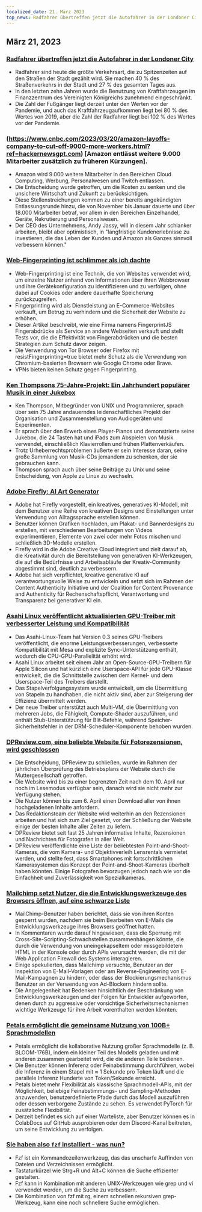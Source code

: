 ```yaml
---
localized_date: 21. März 2023
top_news: Radfahrer übertreffen jetzt die Autofahrer in der Londoner City
---
```




<CallToAction />

<Steps>

## März 21, 2023

### [Radfahrer übertreffen jetzt die Autofahrer in der Londoner City](https://www.forbes.com/sites/carltonreid/2023/03/01/cyclists-now-outnumber-motorists-in-city-of-london/?ref=hackernewsgpt.com)

- Radfahrer sind heute die größte Verkehrsart, die zu Spitzenzeiten auf den Straßen der Stadt gezählt wird. Sie machen 40 % des Straßenverkehrs in der Stadt und 27 % des gesamten Tages aus.
- In den letzten zehn Jahren wurde die Benutzung von Kraftfahrzeugen im Finanzzentrum des Vereinigten Königreichs zunehmend eingeschränkt.
- Die Zahl der Fußgänger liegt derzeit unter den Werten vor der Pandemie, und auch das Kraftfahrzeugaufkommen liegt bei 80 % des Wertes von 2019, aber die Zahl der Radfahrer liegt bei 102 % des Wertes vor der Pandemie.

### (https://www.cnbc.com/2023/03/20/amazon-layoffs-company-to-cut-off-9000-more-workers.html?ref=hackernewsgpt.com) [Amazon entlässt weitere 9.000 Mitarbeiter zusätzlich zu früheren Kürzungen].

- Amazon wird 9.000 weitere Mitarbeiter in den Bereichen Cloud Computing, Werbung, Personalwesen und Twitch entlassen.
- Die Entscheidung wurde getroffen, um die Kosten zu senken und die unsichere Wirtschaft und Zukunft zu berücksichtigen.
- Diese Stellenstreichungen kommen zu einer bereits angekündigten Entlassungsrunde hinzu, die von November bis Januar dauerte und über 18.000 Mitarbeiter betraf, vor allem in den Bereichen Einzelhandel, Geräte, Rekrutierung und Personalwesen.
- Der CEO des Unternehmens, Andy Jassy, will in diesem Jahr schlanker arbeiten, bleibt aber optimistisch, in "langfristige Kundenerlebnisse zu investieren, die das Leben der Kunden und Amazon als Ganzes sinnvoll verbessern können."

### [Web-Fingerprinting ist schlimmer als ich dachte](https://www.bitestring.com/posts/2023-03-19-web-fingerprinting-is-worse-than-I-thought.html?ref=hackernewsgpt.com)

- Web-Fingerprinting ist eine Technik, die von Websites verwendet wird, um einzelne Nutzer anhand von Informationen über ihren Webbrowser und ihre Gerätekonfiguration zu identifizieren und zu verfolgen, ohne dabei auf Cookies oder andere dauerhafte Speicherung zurückzugreifen.
- Fingerprinting wird als Dienstleistung an E-Commerce-Websites verkauft, um Betrug zu verhindern und die Sicherheit der Website zu erhöhen.
- Dieser Artikel beschreibt, wie eine Firma namens FingerprintJS Fingerabdrücke als Service an andere Webseiten verkauft und stellt Tests vor, die die Effektivität von Fingerabdrücken und die besten Strategien zum Schutz davor zeigen.
- Die Verwendung von Tor Browser oder Firefox mit resistFingerprinting=true bietet mehr Schutz als die Verwendung von Chromium-basierten Browsern wie Google Chrome oder Brave.
- VPNs bieten keinen Schutz gegen Fingerprinting.

### [Ken Thompsons 75-Jahre-Projekt: Ein Jahrhundert populärer Musik in einer Jukebox](https://www.youtube.com/watch?v=kaandEt_pKw&ref=hackernewsgpt.com)

- Ken Thompson, Mitbegründer von UNIX und Programmierer, sprach über sein 75 Jahre andauerndes leidenschaftliches Projekt der Organisation und Zusammenstellung von Audiogeräten und Experimenten.
- Er sprach über den Erwerb eines Player-Pianos und demonstrierte seine Jukebox, die 24 Tasten hat und iPads zum Abspielen von Musik verwendet, einschließlich Klavierrollen und frühen Plattenverkäufen.
- Trotz Urheberrechtsproblemen äußerte er sein Interesse daran, seine große Sammlung von Musik-CDs jemandem zu schenken, der sie gebrauchen kann.
- Thompson sprach auch über seine Beiträge zu Unix und seine Entscheidung, von Apple zu Linux zu wechseln.

### [Adobe Firefly: AI Art Generator](https://www.adobe.com/sensei/generative-ai/firefly.html?ref=hackernewsgpt.com)

- Adobe hat Firefly vorgestellt, ein kreatives, generatives KI-Modell, mit dem Benutzer eine Reihe von kreativen Designs und Einstellungen unter Verwendung von Alltagssprache erstellen können.
- Benutzer können Grafiken hochladen, um Plakat- und Bannerdesigns zu erstellen, mit verschiedenen Bearbeitungen von Videos experimentieren, Elemente von zwei oder mehr Fotos mischen und schließlich 3D-Modelle erstellen.
- Firefly wird in die Adobe Creative Cloud integriert und zielt darauf ab, die Kreativität durch die Bereitstellung von generativen KI-Werkzeugen, die auf die Bedürfnisse und Arbeitsabläufe der Kreativ-Community abgestimmt sind, deutlich zu verbessern.
- Adobe hat sich verpflichtet, kreative generative KI auf verantwortungsvolle Weise zu entwickeln und setzt sich im Rahmen der Content Authenticity Initiative und der Coalition for Content Provenance and Authenticity für Rechenschaftspflicht, Verantwortung und Transparenz bei generativer KI ein.

### [Asahi Linux veröffentlicht aktualisierten GPU-Treiber mit verbesserter Leistung und Kompatibilität](https://asahilinux.org/2023/03/road-to-vulkan/?ref=hackernewsgpt.com)

- Das Asahi-Linux-Team hat Version 0.3 seines GPU-Treibers veröffentlicht, die enorme Leistungsverbesserungen, verbesserte Kompatibilität mit Mesa und explizite Sync-Unterstützung enthält, wodurch die CPU-GPU-Parallelität erhöht wird.
- Asahi Linux arbeitet seit einem Jahr an Open-Source-GPU-Treibern für Apple Silicon und hat kürzlich eine Userspace-API für jede GPU-Klasse entwickelt, die die Schnittstelle zwischen dem Kernel- und dem Userspace-Teil des Treibers darstellt.
- Das Stapelverfolgungssystem wurde entwickelt, um die Übermittlung von Stapeln zu handhaben, die nicht aktiv sind, aber zur Steigerung der Effizienz übermittelt werden.
- Der neue Treiber unterstützt auch Multi-VM, die Übermittlung von mehreren Jobs, die Fähigkeit, Compute-Shader auszuführen, und enthält Stub-Unterstützung für Blit-Befehle, während Speicher-Sicherheitsfehler in der DRM-Scheduler-Komponente behoben wurden.

### [DPReview.com, eine beliebte Website für Fotorezensionen, wird geschlossen](https://www.dpreview.com/news/5901145460/dpreview-com-to-close?ref=hackernewsgpt.com)

- Die Entscheidung, DPReview zu schließen, wurde im Rahmen der jährlichen Überprüfung des Betriebsplans der Website durch die Muttergesellschaft getroffen.
- Die Website wird bis zu einer begrenzten Zeit nach dem 10. April nur noch im Lesemodus verfügbar sein, danach wird sie nicht mehr zur Verfügung stehen.
- Die Nutzer können bis zum 6. April einen Download aller von ihnen hochgeladenen Inhalte anfordern.
- Das Redaktionsteam der Website wird weiterhin an den Rezensionen arbeiten und hat sich zum Ziel gesetzt, vor der Schließung der Website einige der besten Inhalte aller Zeiten zu liefern.
- DPReview bietet seit fast 25 Jahren informative Inhalte, Rezensionen und Nachrichten für Fotografen in aller Welt.
- DPReview veröffentlichte eine Liste der beliebtesten Point-and-Shoot-Kameras, die vom Kamera- und Objektivverleih Lensrentals vermietet werden, und stellte fest, dass Smartphones mit fortschrittlichen Kamerasystemen das Konzept der Point-and-Shoot-Kameras überholt haben könnten. Einige Fotografen bevorzugen jedoch nach wie vor die Einfachheit und Zuverlässigkeit von Spezialkameras.

### [Mailchimp setzt Nutzer, die die Entwicklungswerkzeuge des Browsers öffnen, auf eine schwarze Liste](http://news.ycombinator.com/item?id=35235732&ref=hackernewsgpt.com)

- MailChimp-Benutzer haben berichtet, dass sie von ihren Konten gesperrt wurden, nachdem sie beim Bearbeiten von E-Mails die Entwicklungswerkzeuge ihres Browsers geöffnet hatten.
- In Kommentaren wurde darauf hingewiesen, dass die Sperrung mit Cross-Site-Scripting-Schwachstellen zusammenhängen könnte, die durch die Verwendung von uneingekapseltem oder missgebildetem HTML in der Konsole oder durch APIs verursacht werden, die mit der Web Application Firewall des Systems interagieren.
- Einige spekulierten, dass Mailchimp versuchte, Benutzer an der Inspektion von E-Mail-Vorlagen oder am Reverse-Engineering von E-Mail-Kampagnen zu hindern, oder dass der Blockierungsmechanismus Benutzer an der Verwendung von Ad-Blockern hindern sollte.
- Die Angelegenheit hat Bedenken hinsichtlich der Beschränkung von Entwicklungswerkzeugen und der Folgen für Entwickler aufgeworfen, denen durch zu aggressive oder vorsichtige Sicherheitsmechanismen wichtige Werkzeuge für ihre Arbeit vorenthalten werden könnten.

### [Petals ermöglicht die gemeinsame Nutzung von 100B+ Sprachmodellen](https://petals.ml/?ref=hackernewsgpt.com)

- Petals ermöglicht die kollaborative Nutzung großer Sprachmodelle (z. B. BLOOM-176B), indem ein kleiner Teil des Modells geladen und mit anderen zusammen gearbeitet wird, die die anderen Teile bedienen.
- Die Benutzer können Inferenz oder Feinabstimmung durchführen, wobei die Inferenz in einem Stapel mit ≈ 1 Sekunde pro Token läuft und die parallele Inferenz Hunderte von Token/Sekunde erreicht.
- Petals bietet mehr Flexibilität als klassische Sprachmodell-APIs, mit der Möglichkeit, beliebige Feinabstimmungs- und Sampling-Methoden anzuwenden, benutzerdefinierte Pfade durch das Modell auszuführen oder dessen verborgene Zustände zu sehen. Es verwendet PyTorch für zusätzliche Flexibilität.
- Derzeit befindet es sich auf einer Warteliste, aber Benutzer können es in ColabDocs auf GitHub ausprobieren oder dem Discord-Kanal beitreten, um seine Entwicklung zu verfolgen.

### [Sie haben also `fzf` installiert - was nun?](https://andrew-quinn.me/fzf/?ref=hackernewsgpt.com)

- Fzf ist ein Kommandozeilenwerkzeug, das das unscharfe Auffinden von Dateien und Verzeichnissen ermöglicht.
- Tastaturkürzel wie Strg+R und Alt+C können die Suche effizienter gestalten.
- Fzf kann in Kombination mit anderen UNIX-Werkzeugen wie grep und vi verwendet werden, um die Suche zu verbessern.
- Die Kombination von fzf mit rg, einem schnellen rekursiven grep-Werkzeug, kann eine noch schnellere Suche ermöglichen.

</Steps>
